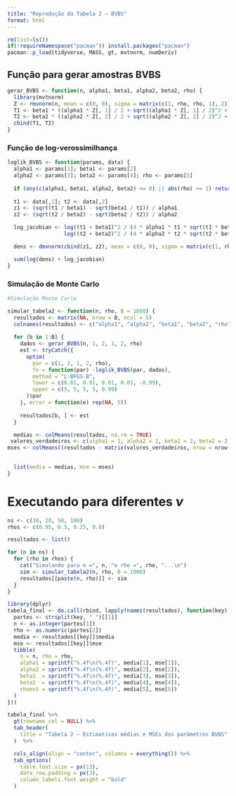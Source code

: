 ```yaml
---
title: "Reprodução da Tabela 2 — BVBS"
format: html
---
```


```r
rm(list=ls())
if(!requireNamespace("pacman")) install.packages("pacman")
pacman::p_load(tidyverse, MASS, gt, mvtnorm, numDeriv)
```

## Função para gerar amostras BVBS
```r
gerar_BVBS <- function(n, alpha1, beta1, alpha2, beta2, rho) {
  library(mvtnorm)
  Z <- rmvnorm(n, mean = c(0, 0), sigma = matrix(c(1, rho, rho, 1), 2))
  T1 <- beta1 * ((alpha1 * Z[, 1] / 2 + sqrt((alpha1 * Z[, 1] / 2)^2 + 1))^2)
  T2 <- beta2 * ((alpha2 * Z[, 2] / 2 + sqrt((alpha2 * Z[, 2] / 2)^2 + 1))^2)
  cbind(T1, T2)
}

```

###  Função de log-verossimilhança
```r
loglik_BVBS <- function(params, data) {
  alpha1 <- params[1]; beta1 <- params[2]
  alpha2 <- params[3]; beta2 <- params[4]; rho <- params[5]
  
  if (any(c(alpha1, beta1, alpha2, beta2) <= 0) || abs(rho) >= 1) return(-Inf)
  
  t1 <- data[,1]; t2 <- data[,2]
  z1 <- (sqrt(t1 / beta1) - sqrt(beta1 / t1)) / alpha1
  z2 <- (sqrt(t2 / beta2) - sqrt(beta2 / t2)) / alpha2

  log_jacobian <- log((t1 + beta1)^2 / (4 * alpha1 * t1 * sqrt(t1 * beta1))) +
                  log((t2 + beta2)^2 / (4 * alpha2 * t2 * sqrt(t2 * beta2)))

  dens <- dmvnorm(cbind(z1, z2), mean = c(0, 0), sigma = matrix(c(1, rho, rho, 1), 2))

  sum(log(dens) + log_jacobian)
}

```

### Simulação de Monte Carlo
```r
#Simulação Monte Carlo

simular_tabela2 <- function(n, rho, B = 1000) {
  resultados <- matrix(NA, nrow = B, ncol = 5)
  colnames(resultados) <- c("alpha1", "alpha2", "beta1", "beta2", "rho")
  
  for (b in 1:B) {
    dados <- gerar_BVBS(n, 1, 2, 1, 2, rho)
    est <- tryCatch({
      optim(
        par = c(1, 2, 1, 2, rho),
        fn = function(par) -loglik_BVBS(par, dados),
        method = "L-BFGS-B",
        lower = c(0.01, 0.01, 0.01, 0.01, -0.99),
        upper = c(5, 5, 5, 5, 0.99)
      )$par
    }, error = function(e) rep(NA, 5))
    
    resultados[b, ] <- est
  }

  medias <- colMeans(resultados, na.rm = TRUE)
 valores_verdadeiros <- c(alpha1 = 1, alpha2 = 1, beta1 = 2, beta2 = 2, rho = rho)
mses <- colMeans((resultados - matrix(valores_verdadeiros, nrow = nrow(resultados), ncol = 5, byrow = TRUE))^2, na.rm = TRUE)

  
  list(media = medias, mse = mses)
}

```

# Executando para diferentes $\nu$
```r
ns <- c(10, 20, 50, 100)
rhos <- c(0.95, 0.5, 0.25, 0.0)

resultados <- list()

for (n in ns) {
  for (rho in rhos) {
    cat("Simulando para n =", n, "e rho =", rho, "...\n")
    sim <- simular_tabela2(n, rho, B = 1000)
    resultados[[paste(n, rho)]] <- sim
  }
}

```

```r
library(dplyr)
tabela_final <- do.call(rbind, lapply(names(resultados), function(key) {
  partes <- strsplit(key, " ")[[1]]
  n <- as.integer(partes[1])
  rho <- as.numeric(partes[2])
  media <- resultados[[key]]$media
  mse <- resultados[[key]]$mse
  tibble(
    n = n, rho = rho,
    alpha1 = sprintf("%.4f\n(%.4f)", media[1], mse[1]),
    alpha2 = sprintf("%.4f\n(%.4f)", media[2], mse[2]),
    beta1  = sprintf("%.4f\n(%.4f)", media[3], mse[3]),
    beta2  = sprintf("%.4f\n(%.4f)", media[4], mse[4]),
    rhoest = sprintf("%.4f\n(%.4f)", media[5], mse[5])
  )
}))

```
```r
tabela_final %>%
  gt(rowname_col = NULL) %>%
  tab_header(
    title = "Tabela 2 — Estimativas médias e MSEs dos parâmetros BVBS"
  )  %>% 

  cols_align(align = "center", columns = everything()) %>%
  tab_options(
    table.font.size = px(13),
    data_row.padding = px(3),
    column_labels.font.weight = "bold"
  )

```

